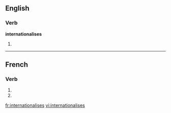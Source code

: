 {{also|internationalisés}}
==English==

===Verb===
'''internationalises'''

# {{third-person singular of|[[internationalise]]}}

----

==French==

===Verb===
{{fr-verb-form}}

# {{conjugation of|internationaliser||2|s|pres|ind|lang=fr}}
# {{conjugation of|internationaliser||2|s|pres|sub|lang=fr}}

[[fr:internationalises]]
[[vi:internationalises]]